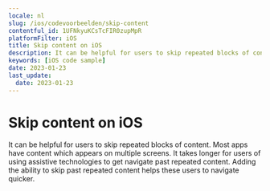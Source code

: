 ```yaml
---
locale: nl
slug: /ios/codevoorbeelden/skip-content
contentful_id: 1UFNkyuKCsTcFIR0zupMpR
platformFilter: iOS
title: Skip content on iOS
description: It can be helpful for users to skip repeated blocks of content.
keywords: [iOS code sample]
date: 2023-01-23
last_update:
  date: 2023-01-23
---
```


# Skip content on iOS

It can be helpful for users to skip repeated blocks of content. Most apps have content which appears on multiple screens. It takes longer for users of using assistive technologies to get navigate past repeated content. Adding the ability to skip past repeated content helps these users to navigate quicker.

<CodeSample id="screen-skip" locale="nl" platform="ios"/>
